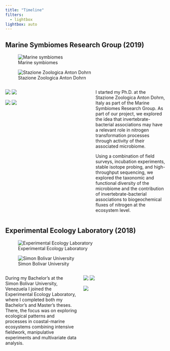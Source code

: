 ```yaml
---
title: "Timeline"
filters: 
  - lightbox
lightbox: auto
---
```


## Marine Symbiomes Research Group (2019)

::: {.column-margin}
![Marine symbiomes](gallery/marsym.png)

![Stazione Zoologica Anton Dohrn](gallery/szn.jpg)
:::

:::::::::::::: {.columns}



::: {.column width="47.5%"}
![](gallery/marsym1.jpeg){group="marsym"}
![](gallery/marsym3.jpeg){group="marsym"}

![](gallery/marsym2.jpeg){group="marsym"}
![](gallery/marsym4.jpeg){group="marsym"}
:::

::: {.column width="5%"}
:::

::: {.column width="47.5%"}

I started my Ph.D. at the Stazione Zoologica Anton Dohrn, Italy as part of the Marine Symbiomes Research Group. As part of our project, we explored the idea that invertebrate-bacterial associations may have a relevant role in nitrogen transformation processes through activity of their associated microbiome. 

Using a combination of field surveys, incubation experiments, stable isotope probing, and high-throughput sequencing, we explored the taxonomic and functional diversity of the microbiome and the contribution of invertebrate-bacterial associations to biogeochemical fluxes of nitrogen at the ecosystem level.

:::

:::::::::::::: 

## Experimental Ecology Laboratory (2018)

::: {.column-margin}
![Experimental Ecology Laboratory](gallery/lee.png)

![Simon Bolivar University](gallery/usb.png)
:::

:::::::::::::: {.columns}

::: {.column width="50%"}

During my Bachelor's at the Simon Bolivar University, Venezuela I joined the Experimental 
Ecology Laboratory, where I completed both my Bachelor's and Master's theses. There, the focus was on exploring ecological patterns and processes in coastal-marine ecosystems combining intensive fieldwork, manipulative experiments and multivariate data analysis.

:::


::: {.column width="47.5%"}
![](gallery/lee3.jpg)
![](gallery/lee2.jpg)

![](gallery/lee1.jpg)

:::

::: {.column width="5%"}
:::


::::::::::::::